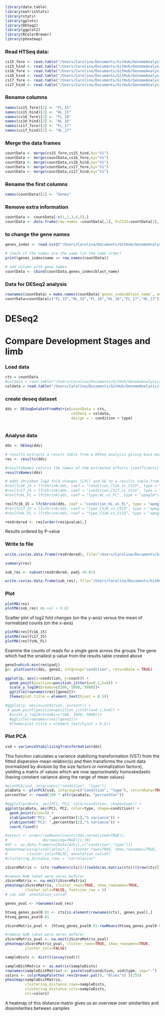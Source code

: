 ```r
library(data.table)
library(matrixStats)
library(stats)
library(gplots)
library(DESeq2)
library(ggplot2)
library(RColorBrewer)
library(pheatmap)

```

### Read HTSeq data:

```r
cs15_fore <- read.table("/Users/Carolina/Documents/GitHub/GenomeAnalysis/results/9_htseq_count/cs15_fore_htseq_results.txt", head=FALSE)
cs15_hind <- read.table("/Users/Carolina/Documents/GitHub/GenomeAnalysis/results/9_htseq_count/cs15_hind_htseq_results.txt", head=FALSE)
cs16_fore <- read.table("/Users/Carolina/Documents/GitHub/GenomeAnalysis/results/9_htseq_count/cs16_fore_htseq_results.txt", head=FALSE)
cs16_hind <- read.table("/Users/Carolina/Documents/GitHub/GenomeAnalysis/results/9_htseq_count/cs16_hind_htseq_results.txt", head=FALSE)
cs17_fore <- read.table("/Users/Carolina/Documents/GitHub/GenomeAnalysis/results/9_htseq_count/cs17_fore_htseq_results.txt", head=FALSE)
cs17_hind <- read.table("/Users/Carolina/Documents/GitHub/GenomeAnalysis/results/9_htseq_count/cs17_hind_htseq_results.txt", head=FALSE)
```

### Rename columns
```r
names(cs15_fore)[2] <- "FL_15"
names(cs15_hind)[2] <- "HL_15"
names(cs16_fore)[2] <- "FL_16"
names(cs16_hind)[2] <- "HL_16"
names(cs17_fore)[2] <- "FL_17"
names(cs17_hind)[2] <- "HL_17"
```

### Merge the data frames
```r
countData <- merge(cs15_fore,cs15_hind,by="V1")
countData <- merge(countData,cs16_fore,by="V1")
countData <- merge(countData,cs16_hind,by="V1")
countData <- merge(countData,cs17_fore,by="V1")
countData <- merge(countData,cs17_hind,by="V1")
```

### Rename the first columns
```r
names(countData)[1] <- "Genes"
```

### Remove extra information
```r
countData <- countData[-c(1,2,3,4,5),]
countData <- data.frame(row.names =countData[,1], FLCS15=countData[2], FLCS16=countData[3], FLCS17=countData[4], HLCS15=countData[5], HLCS16=countData[6], HLCS17=countData[7])
```

### to change the gene names
```r
genes_index <- read.csv2("/Users/Carolina/Documents/GitHub/GenomeAnalysis/code/Genes_index.csv", header = TRUE, sep=",")

# check if the names are the same (in the same order)
print(genes_index$name == row.names(countData))

# add column with gene names
countData <- cbind(countData,genes_index$blast_name)
```
### Data for DESeq2 analysis
```r
rownames(countData) = make.names(countData$`genes_index$blast_name`, unique = TRUE)
countData=countData[c("FL_15","HL_15","FL_16","HL_16","FL_17","HL_17")]
```

# DESeq2
# Compare Development Stages and limb

### Load data
```r
cts = countData
#coldata = read.table("/Users/Carolina/Documents/GitHub/GenomeAnalysis/results/10_deseq2/metadata_dev.csv")
coldata = read.table("/Users/Carolina/Documents/GitHub/GenomeAnalysis/results/10_deseq2/metadata_FL_HL.csv", sep=";", header=TRUE)
```

### create deseq dataset
```r
dds <- DESeqDataSetFromMatrix(countData = cts,
                              colData = coldata,
                              design = ~ condition + type)
                              
```

### Analyse data
```r
dds <- DESeq(dds)
```

```r
# results extracts a result table from a DESeq analysis giving base means across samples, log2 fold changes, standard errors, test statistics, p-values and adjusted p-values
res <- results(dds)

#resultsNames returns the names of the estimated effects (coefficents) of the model
resultsNames(dds)
```


```r
# Adds shrunken log2 fold changes (LFC) and SE to a results table from DESeq run without LFC shrinkage
#reslfc16_15 = lfcShrink(dds, coef = "condition_CS16_vs_CS15", type = "apeglm")
#reslfc17_15 = lfcShrink(dds, coef = "condition_CS17_vs_CS15", type = "apeglm")
#reslfcHL_FL = lfcShrink(dds, coef = "type_HL_vs_FL", type = "apeglm")

reslfc16_15 = lfcShrink(dds, coef = "condition_HL_vs_FL", type = "apeglm")
#reslfc17_15 = lfcShrink(dds, coef = "type_CS16_vs_CS15", type = "apeglm")
#reslfcHL_FL = lfcShrink(dds, coef = "type_CS16_vs_CS15", type = "apeglm")

```

```r
resOrdered <- res[order(res$pvalue),]
```
Results ordered by P-value

### Write to file
```r
write.csv(as.data.frame(resOrdered), file="/Users/Carolina/Documents/GitHub/GenomeAnalysis/results/10_deseq2/dev_deseq2_results.csv")
```

```r
summary(res)
```

```r
sub_res <- subset(resOrdered, padj <0.01)

write.csv(as.data.frame(sub_res), file="/Users/Carolina/Documents/GitHub/GenomeAnalysis/results/10_deseq2/dev_deseq2_results_pval0.01.csv")
```

### Plot

```r
plotMA(res)
plotMA(sub_res) #p-val < 0.01
```
Scatter plot of log2 fold changes (on the y-axis) versus the mean of normalized counts (on the x-axis)

```r
plotMA(reslfc16_15)
plotMA(reslfc17_15)
plotMA(reslfcHL_FL)
```

Examine the counts of reads for a single gene across the groups
The gene which had the smallest p value from the results table created above

```r
gene2=which.min(res$padj)
p<- plotCounts(dds, gene2, intgroup="condition", returnData = TRUE)

ggplot(p, aes(x=condition, y=count)) + 
  geom_point(position=position_jitter(w=0.1,h=0)) + 
  scale_y_log10(breaks=c(100, 1000, 5000))+
  ggtitle(rownames(res)[gene2])+
  theme(plot.title = element_text(hjust = 0.5))

#ggplot(p, aes(x=condition, y=count)) + 
 # geom_point(position=position_jitter(w=0.1,h=0)) + 
  #scale_y_log10(breaks=c(100, 1000, 5000))+
  #ggtitle(rownames(res)[gene2])+
  #theme(plot.title = element_text(hjust = 0.5))

```

### Plot PCA
```r
vsd = varianceStabilizingTransformation(dds)
```
This function calculates a variance stabilizing transformation (VST) from the fitted dispersion-mean relation(s) and then transforms the count data (normalized by division by the size factors or normalization factors), yielding a matrix of values which are now approximately homoskedastic (having constant variance along the range of mean values)

```r
#plotPCA(vsd, intgroup=c("condition", "type"))
pcaData <- plotPCA(vsd, intgroup=c("condition", "type"), returnData=TRUE)
percentVar <- round(100 * attr(pcaData, "percentVar"))

#ggplot(pcaData, aes(PC1, PC2, color=condition, shape=type)) +
ggplot(pcaData, aes(PC1, PC2, color=type, shape=condition)) +
  geom_point(size=3) +
  xlab(paste0("PC1: ",percentVar[1],"% variance")) +
  ylab(paste0("PC2: ",percentVar[2],"% variance")) + 
  coord_fixed()

```

```r
#select <- order(rowMeans(counts(dds,normalized=TRUE)),
#                decreasing=TRUE)[1:30]
#df <- as.data.frame(colData(dds)[,c("condition","type")])
#pheatmap(assay(vsd)[select,], cluster_rows=TRUE, show_rownames=TRUE,
#         cluster_cols=FALSE, annotation_col=df)
#clustering_distance_rows = "correlation"
```

```r
zScoreMatrix <- (cts-rowMeans(cts))/(rowSds(as.matrix(cts)))[row(cts)]

#remove NaN (what were zeros before)
zScoreMatrix <- na.omit(zScoreMatrix)
pheatmap(zScoreMatrix, cluster_rows=TRUE, show_rownames=TRUE,
         cluster_cols=FALSE, fontsize_row = 5)
# can add  annotation_col=df
```

```r
genes_pval <- rownames(sub_res)

htseq_genes_pval0.01 <- cts[is.element(rownames(cts), genes_pval),]
htseq_genes_pval0.01

```

```r
zScoreMatrix_pval <- (htseq_genes_pval0.01-rowMeans(htseq_genes_pval0.01))/(rowSds(as.matrix(htseq_genes_pval0.01)))[row(htseq_genes_pval0.01)]

#remove NaN (what were zeros before)
zScoreMatrix_pval <- na.omit(zScoreMatrix_pval)
pheatmap(zScoreMatrix_pval, cluster_rows=TRUE, show_rownames=TRUE,
         cluster_cols=FALSE)
```


```r
sampleDists <- dist(t(assay(vsd)))

sampleDistMatrix <- as.matrix(sampleDists)
rownames(sampleDistMatrix) <- paste(vsd$condition, vsd$type, sep="-")
colors <- colorRampPalette( rev(brewer.pal(9, "Blues")) )(255)
pheatmap(sampleDistMatrix,
         clustering_distance_rows=sampleDists,
         clustering_distance_cols=sampleDists,
         col=colors)
```
A heatmap of this distance matrix gives us an overview over similarities and dissimilarities between samples



